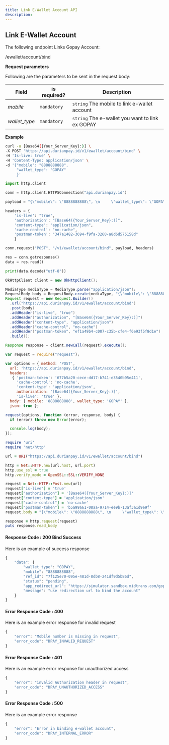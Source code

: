 ```yaml
---
title: Link E-Wallet Account API
description:
---
```


<div class = 'right-component'></div>

<div class = 'left-side'>


## Link E-Wallet Account

The following endpoint Links Gopay Account:

<url post = ""><div class = "ib"> /ewallet/account/bind </div></url>

</div>

<div class = 'full-side'>

<div class = 'left-side'>

**Request parameters**

Following are the parameters to be sent in the request body:

| Field |	is required? |	Description |
| ------ | -------------- | ------------- |
| _mobile_ |	`mandatory` |	`string` The mobile to link e-wallet account |
| _wallet_type_ |	`mandatory` |	`string` The e-wallet you want to link ex GOPAY |

</div>

<div class = 'right-code'>

**Example**

<MultiCodeBlock>

```bash
curl -u [Base64({Your_Server_Key}:)] \ 
-X POST 'https://api.durianpay.id/v1/ewallet/account/bind' \
-H 'Is-live: true' \
-H 'Content-Type: application/json' \
-d '{"mobile": "8888888888", 
     "wallet_type": "GOPAY"
     }' 

```

```python
import http.client

conn = http.client.HTTPSConnection("api.durianpay.id")

payload = "{\"mobile\": \"8888888888\", \n     \"wallet_type\": \"GOPAY\"\n     }"

headers = {
    'is-live': "true",
    'authorization': "[Base64({Your_Server_Key}:)]",
    'content-type': "application/json",
    'cache-control': "no-cache",
    'postman-token': "347a1482-3694-f9fa-3260-a8d6d575158d"
    }

conn.request("POST", "/v1/ewallet/account/bind", payload, headers)

res = conn.getresponse()
data = res.read()

print(data.decode("utf-8"))
```

```java
OkHttpClient client = new OkHttpClient();

MediaType mediaType = MediaType.parse("application/json");
RequestBody body = RequestBody.create(mediaType, "{\"mobile\": \"8888888888\", \n     \"wallet_type\": \"GOPAY\"\n     }");
Request request = new Request.Builder()
  .url("https://api.durianpay.id/v1/ewallet/account/bind")
  .post(body)
  .addHeader("is-live", "true")
  .addHeader("authorization", "[Base64({Your_Server_Key}:)]")
  .addHeader("content-type", "application/json")
  .addHeader("cache-control", "no-cache")
  .addHeader("postman-token", "ef1a49b4-c007-c35b-cfe4-f6e93f5f8d1e")
  .build();

Response response = client.newCall(request).execute();
```

```js
var request = require("request");

var options = { method: 'POST',
  url: 'https://api.durianpay.id/v1/ewallet/account/bind',
  headers: 
   { 'postman-token': '677b5a20-cece-dd17-b741-e3540b95e411',
     'cache-control': 'no-cache',
     'content-type': 'application/json',
     authorization: '[Base64({Your_Server_Key}:)]',
     'is-live': 'true' },
  body: { mobile: '8888888888', wallet_type: 'GOPAY' },
  json: true };

request(options, function (error, response, body) {
  if (error) throw new Error(error);

  console.log(body);
});
```

```ruby
require 'uri'
require 'net/http'

url = URI("https://api.durianpay.id/v1/ewallet/account/bind")

http = Net::HTTP.new(url.host, url.port)
http.use_ssl = true
http.verify_mode = OpenSSL::SSL::VERIFY_NONE

request = Net::HTTP::Post.new(url)
request["is-live"] = 'true'
request["authorization"] = '[Base64({Your_Server_Key}:)]'
request["content-type"] = 'application/json'
request["cache-control"] = 'no-cache'
request["postman-token"] = 'b5a99a61-08aa-9714-ee9b-13af3a1d9e9f'
request.body = "{\"mobile\": \"8888888888\", \n     \"wallet_type\": \"GOPAY\"\n     }"

response = http.request(request)
puts response.read_body
```

</MultiCodeBlock>

</div>

</div>

<div class = 'right-code ml-60'>
   

#### Response Code : 200 Bind Success
Here is an example of success response

```js
{
    "data": {
        "wallet_type": "GOPAY",
        "mobile": "8888888888",
        "ref_id": "7f125e70-095e-481d-8db8-241df9d5b86d",
        "status": "pending",
        "app_redirect_url": "https://simulator.sandbox.midtrans.com/gopay/partner/web/otp?id=14c95e30-0586-4270-961e-f3b0b3d3d2b0",
        "message": "use redirection url to bind the account"
    }
}
```

#### Error Response Code : 400
Here is an example error response for invalid request

```js
{
    "error": "Mobile number is missing in request",
    "error_code": "DPAY_INVALID_REQUEST"
}
```

#### Error Response Code : 401
Here is an example error response for unauthorized access

```js
{
    "error": "invalid Authorization header in request",
    "error_code": "DPAY_UNAUTHORIZED_ACCESS"
}
```

#### Error Response Code : 500
Here is an example error response

```js
{
    "error": "Error in binding e-wallet account",
    "error_code": "DPAY_INTERNAL_ERROR"
}
```

</div>